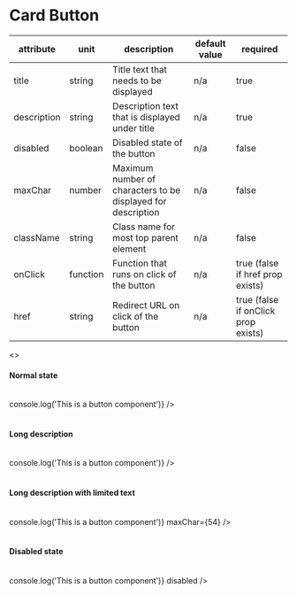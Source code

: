 

<Meta title="JSX/Cards/Card Button" />

# Card Button

| attribute   | unit     | description                                                  | default value | required                            |
| ----------- | -------- | ------------------------------------------------------------ | ------------- | ----------------------------------- |
| title       | string   | Title text that needs to be displayed                        | n/a           | true                                |
| description | string   | Description text that is displayed under title               | n/a           | true                                |
| disabled    | boolean  | Disabled state of the button                                 | n/a           | false                               |
| maxChar     | number   | Maximum number of characters to be displayed for description | n/a           | false                               |
| className   | string   | Class name for most top parent element                       | n/a           | false                               |
| onClick     | function | Function that runs on click of the button                    | n/a           | true (false if href prop exists)    |
| href        | string   | Redirect URL on click of the button                          | n/a           | true (false if onClick prop exists) |

<Preview>
  <>
    <h4 className="p-h4">Normal state</h4>
    <br />
    <CardButton
      title="Name"
      description="Seungha Kong"
      onClick={() => console.log('This is a button component')}
    />
    <br />
    <br />
    <h4 className="p-h4">Long description</h4>
    <br />
    <CardButton
      title="Risky Sports"
      description="Mountain or rock climbing, Bouldering, Martial arts, Extreme sports, Scuba diving, Sky diving, Bungee jumping"
      onClick={() => console.log('This is a button component')}
    />
    <br />
    <br />
    <h4 className="p-h4">Long description with limited text</h4>
    <br />
    <CardButton
      title="Risky Sports"
      description="Mountain or rock climbing, Bouldering, Martial arts, Extreme sports, Scuba diving, Sky diving, Bungee jumping"
      onClick={() => console.log('This is a button component')}
      maxChar={54}
    />
    <br />
    <br />
    <h4 className="p-h4">Disabled state</h4>
    <br />
    <CardButton
      title="Address"
      description="Lohmühlenstraße 65 10557 Berlin"
      onClick={() => console.log('This is a button component')}
      disabled
    />
  </>
</Preview>
